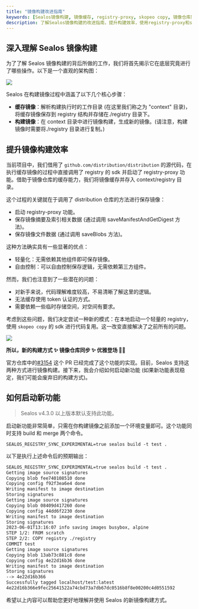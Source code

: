 ```yaml
---
title: "镜像构建改进指南"
keywords: [Sealos镜像构建, 镜像缓存, registry-proxy, skopeo copy, 镜像仓库同步]
description: 了解Sealos镜像构建的改进指南，提升构建效率，使用registry-proxy和skopeo copy实现镜像仓库同步，优化镜像管理。
---
```


## 深入理解 Sealos 镜像构建

为了了解 Sealos 镜像构建的背后所做的工作，我们将首先揭示它在底层究竟进行了哪些操作。以下是一个直观的架构图：

![](./images/build.png)

Sealos 在构建镜像过程中涵盖了以下几个核心步骤：

- **缓存镜像**：解析构建执行时的工作目录 (在这里我们称之为 "context" 目录)，将缓存镜像保存到 registry 结构并存储在./registry 目录下。
- **构建镜像**：在 context 目录中进行镜像构建，生成新的镜像。(请注意，构建镜像时需要将./registry 目录进行复制。)

## 提升镜像构建效率

当前项目中，我们借用了 `github.com/distribution/distribution` 的源代码，在执行缓存镜像的过程中直接调用了 registry 的 sdk 并启动了 registry-proxy 功能。借助于镜像仓库的缓存能力，我们将镜像缓存并存入 context/registry 目录。

这个过程的关键就在于调用了 distribution 仓库的方法进行保存镜像：

- 启动 registry-proxy 功能。
- 保存镜像摘要及索引相关数据 (通过调用 saveManifestAndGetDigest 方法)。
- 保存镜像文件数据 (通过调用 saveBlobs 方法)。

这种方法确实具有一些显著的优点：

- 轻量化：无需依赖其他组件即可保存镜像。
- 自由控制：可以自由控制保存逻辑，无需依赖第三方组件。

然而，我们也注意到了一些潜在的问题：

- 对新手来说，代码理解难度较高，不易清晰了解这里的逻辑。
- 无法缓存使用 token 认证的方式。
- 需要依赖一些临时存储空间，对空间有要求。

考虑到这些问题，我们决定尝试一种新的模式：在本地启动一个轻量的 registry，使用 `skopeo copy` 的 sdk 进行代码复用。这一改变直接解决了之前所有的问题。

![](./images/registry-build.png)

**所以，新的构建方式 ✨ 镜像仓库同步 ✨ 优雅登场 🎉🎉**

官方仓库中的[#3154](https://github.com/labring/sealos/pull/3154) 这个 PR 已经完成了这个功能的实现。目前，Sealos 支持这两种方式进行镜像构建。接下来，我会介绍如何启动新功能 (如果新功能表现稳定，我们可能会废弃旧的构建方式)。

## 如何启动新功能

> Sealos v4.3.0 以上版本默认支持此功能。

启动新功能非常简单，只需在你构建镜像之前添加一个环境变量即可。这个功能同时支持 build 和 merge 两个命令。

```shell
SEALOS_REGISTRY_SYNC_EXPERIMENTAL=true sealos build -t test .
```

以下是执行上述命令后的预期输出：

```tex
SEALOS_REGISTRY_SYNC_EXPERIMENTAL=true sealos build -t test .
Getting image source signatures
Copying blob fee740108510 done
Copying config f92f3ea6e4 done
Writing manifest to image destination
Storing signatures
Getting image source signatures
Copying blob 08409d417260 done
Copying config 44dd6f2230 done
Writing manifest to image destination
Storing signatures
2023-06-01T13:16:07 info saving images busybox, alpine
STEP 1/2: FROM scratch
STEP 2/2: COPY registry ./registry
COMMIT test
Getting image source signatures
Copying blob 13ab73c881c8 done
Copying config 4e22d16b36 done
Writing manifest to image destination
Storing signatures
--> 4e22d16b366
Successfully tagged localhost/test:latest
4e22d16b366e9fec25641522a74cbd73a7db67dc0516b8f8e00200c4d0551592
```

希望以上内容可以帮助您更好地理解并使用 Sealos 的新镜像构建方式。
